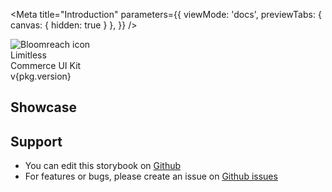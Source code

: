 
<Meta
    title="Introduction"
    parameters={{
        viewMode: 'docs',
        previewTabs: {
            canvas: { hidden: true }
        },
    }}
/>

<div className="introduction-story">
  <div style={{ background: '#ffdd33', marginBottom: '40px', borderRadius: '8px' }}>
    <div style={{ padding: '40px' }}>
      <div>
        <div>
          <img style={{ width: '128px', border: '4px solid #002840', borderRadius: '100px' }} src={bloomreachIcon} alt="Bloomreach icon" />
        </div>
        <div style={{ fontSize: '96px', fontWeight: 600, lineHeight: '105px', color: '#002840' }}>Limitless<br /> Commerce UI Kit</div>
      </div>
      <div style={{ fontSize: '24px', fontWeight: 600, lineHeight: '105px', color: '#666880' }}>v{pkg.version}</div>
    </div>
  </div>
</div>

## Showcase

<Canvas of={ThemeStories.Basic} />

## Support

* You can edit this storybook on [Github](https://github.com/bloomreach/limitless-ui-react)
* For features or bugs, please create an issue on [Github issues](https://github.com/bloomreach/limitless-ui-react/issues)

